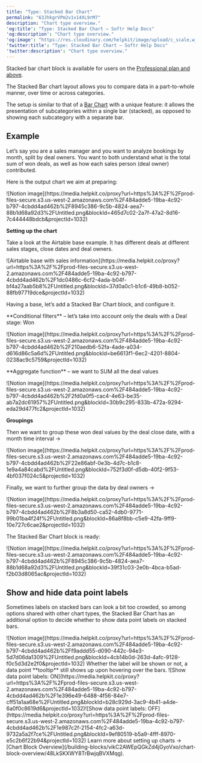 ```yaml
---
title: "Type: Stacked Bar Chart"
permalink: "63JhkgrVPm2v1v14XL9rM7"
description: "Chart type overview."
'og:title': "Type: Stacked Bar Chart – Softr Help Docs"
'og:description': "Chart type overview."
'og:image': "https://res.cloudinary.com/helpkit/image/upload/c_scale,w_700,q_auto/v1674219840/softrdocs_meta_OG_Image_Url_258f31c013.png"
'twitter:title': "Type: Stacked Bar Chart – Softr Help Docs"
'twitter:description': "Chart type overview."
---
```

<Note>Stacked bar chart block is available for users on the [Professional plan and above](https://www.softr.io/pricing).</Note>

The Stacked Bar chart layout allows you to compare data in a part-to-whole manner, over time or across categories.

The setup is similar to that of a [Bar Chart](/building-blocks/vikC2AWEpQGkZd4jGyoVxo/type-bar-chart/hs9Nn3rYv1PJFoJADwMWk6) with a unique feature: it allows the presentation of subcategories within a single bar (stacked), as opposed to showing each subcategory with a separate bar.

## Example

Let’s say you are a sales manager and you want to analyze bookings by month, split by deal owners. You want to both understand what is the total sum of won deals, as well as how each sales person (deal owner) contributed.

Here is the output chart we aim at preparing:
<Frame>![Notion image](https://media.helpkit.co/proxy?url=https%3A%2F%2Fprod-files-secure.s3.us-west-2.amazonaws.com%2F484adde5-19ba-4c92-b797-4cbdd4ad462b%2F8945c386-9c5b-4824-aea7-88b1d68a92d3%2FUntitled.png&blockId=465d7c02-2a7f-47a2-8d16-7c444448bdcb&projectId=1032)</Frame>

**Setting up the chart**

Take a look at the Airtable base example. It has different deals at different sales stages, close dates and deal owners.
<Frame caption="Airtable base with sales information">![Airtable base with sales information](https://media.helpkit.co/proxy?url=https%3A%2F%2Fprod-files-secure.s3.us-west-2.amazonaws.com%2F484adde5-19ba-4c92-b797-4cbdd4ad462b%2F1dc0486c-6cf2-4ada-b04f-bf4a27aab5b8%2FUntitled.png&blockId=37d0a0c1-b1c6-49b8-b052-88fb97719dce&projectId=1032)</Frame>

Having a base, let’s add a Stacked Bar Chart block, and configure it.

<Columns cols={2}>
<p>**Conditional filters** – let’s take into account only the deals with a Deal stage: Won</p>
<Frame>![Notion image](https://media.helpkit.co/proxy?url=https%3A%2F%2Fprod-files-secure.s3.us-west-2.amazonaws.com%2F484adde5-19ba-4c92-b797-4cbdd4ad462b%2F210aedb6-52fa-4ade-a034-d616d86c5a6d%2FUntitled.png&blockId=be6613f1-6ec2-4201-8804-0238ac9c5759&projectId=1032)</Frame>
</Columns><Columns cols={2}>

<p>**Aggregate function** – we want to SUM all the deal values</p>
<Frame>![Notion image](https://media.helpkit.co/proxy?url=https%3A%2F%2Fprod-files-secure.s3.us-west-2.amazonaws.com%2F484adde5-19ba-4c92-b797-4cbdd4ad462b%2F2fd0a0f5-cac4-4e63-be35-ab7a2dc61957%2FUntitled.png&blockId=30b9c295-833b-472a-9294-eda29d477fc2&projectId=1032)</Frame>
</Columns>

**Groupings**

<Columns cols={2}>

<p>Then we want to group these won deal values by the deal close date, with a month time interval →</p>
<Frame>![Notion image](https://media.helpkit.co/proxy?url=https%3A%2F%2Fprod-files-secure.s3.us-west-2.amazonaws.com%2F484adde5-19ba-4c92-b797-4cbdd4ad462b%2F22e86abf-0e3b-4d7c-b1c8-1e9a4a84cabd%2FUntitled.png&blockId=752f3d0f-d5db-40f2-9f53-4bf037f024c5&projectId=1032)</Frame>
</Columns>
<Columns cols={2}>

<p>Finally, we want to further group the data by deal owners →</p>
<Frame>![Notion image](https://media.helpkit.co/proxy?url=https%3A%2F%2Fprod-files-secure.s3.us-west-2.amazonaws.com%2F484adde5-19ba-4c92-b797-4cbdd4ad462b%2F8b3a8d50-ca52-4db0-9771-99b01ba4f24f%2FUntitled.png&blockId=86a8f8bb-c5e9-42fa-9ff9-10e727c6cae2&projectId=1032)</Frame>
</Columns>

The Stacked Bar Chart block is ready:
<Frame>![Notion image](https://media.helpkit.co/proxy?url=https%3A%2F%2Fprod-files-secure.s3.us-west-2.amazonaws.com%2F484adde5-19ba-4c92-b797-4cbdd4ad462b%2F8945c386-9c5b-4824-aea7-88b1d68a92d3%2FUntitled.png&blockId=39f31c03-2e0b-4bca-b5ad-f2b03d8065ac&projectId=1032)</Frame>

## Show and hide data point labels

Sometimes labels on stacked bars can look a bit too crowded, so among options shared with other chart types, the Stacked Bar Chart has an additional option to decide whether to show data point labels on stacked bars.
<Frame>![Notion image](https://media.helpkit.co/proxy?url=https%3A%2F%2Fprod-files-secure.s3.us-west-2.amazonaws.com%2F484adde5-19ba-4c92-b797-4cbdd4ad462b%2Ff9addd55-d090-442c-94e3-5d7d06da1309%2FUntitled.png&blockId=4cb14b0d-263d-4afc-9128-f0c5d3d2e2f0&projectId=1032)</Frame>
<Info>Whether the label will be shown or not, a data point **tooltip** still shows up upon hovering over the bars.</Info>
<Frame caption="Show data point labels: ON">![Show data point labels: ON](https://media.helpkit.co/proxy?url=https%3A%2F%2Fprod-files-secure.s3.us-west-2.amazonaws.com%2F484adde5-19ba-4c92-b797-4cbdd4ad462b%2F1e396e49-6488-4f56-84e7-cff51a1aa68e%2FUntitled.png&blockId=b28c929d-3ac9-4b41-a4de-6a0f0c8619d6&projectId=1032)</Frame><Frame caption="Show data point labels: OFF">![Show data point labels: OFF](https://media.helpkit.co/proxy?url=https%3A%2F%2Fprod-files-secure.s3.us-west-2.amazonaws.com%2F484adde5-19ba-4c92-b797-4cbdd4ad462b%2F1e987c2f-2154-4fc2-a63d-9732a5a2f7ce%2FUntitled.png&blockId=9ef80519-b5a9-4fff-8970-e5c2b6f22b94&projectId=1032)</Frame>
<Info>Learn more about setting up charts → [Chart Block Overview](/building-blocks/vikC2AWEpQGkZd4jGyoVxo/chart-block-overview/48LkSKXWY8TrBwjqBVXMqg). </Info>